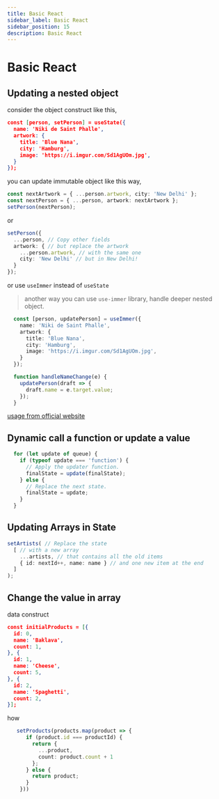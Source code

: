 ```yaml
---
title: Basic React
sidebar_label: Basic React
sidebar_position: 15
description: Basic React
---
```


# Basic React


## Updating a nested object

consider the object construct like this,

```json
const [person, setPerson] = useState({
  name: 'Niki de Saint Phalle',
  artwork: {
    title: 'Blue Nana',
    city: 'Hamburg',
    image: 'https://i.imgur.com/Sd1AgUOm.jpg',
  }
});
```

you can update immutable object like this way,

```typescript
const nextArtwork = { ...person.artwork, city: 'New Delhi' };
const nextPerson = { ...person, artwork: nextArtwork };
setPerson(nextPerson);
```

or

```typescript
setPerson({
  ...person, // Copy other fields
  artwork: { // but replace the artwork
    ...person.artwork, // with the same one
    city: 'New Delhi' // but in New Delhi!
  }
});
```

or use `useImmer` instead of `useState`

> another way you can use `use-immer` library, handle deeper nested object.

```typescript
  const [person, updatePerson] = useImmer({
    name: 'Niki de Saint Phalle',
    artwork: {
      title: 'Blue Nana',
      city: 'Hamburg',
      image: 'https://i.imgur.com/Sd1AgUOm.jpg',
    }
  });

  function handleNameChange(e) {
    updatePerson(draft => {
      draft.name = e.target.value;
    });
  }
```

[usage from official website](https://react.dev/learn/updating-objects-in-state)

## Dynamic call a function or update a value 

```typescript
  for (let update of queue) {
    if (typeof update === 'function') {
      // Apply the updater function.
      finalState = update(finalState);
    } else {
      // Replace the next state.
      finalState = update;
    }
  }
```

## Updating Arrays in State

```typescript
setArtists( // Replace the state
  [ // with a new array
    ...artists, // that contains all the old items
    { id: nextId++, name: name } // and one new item at the end
  ]
);
```

## Change the value in array 

data construct

```json
const initialProducts = [{
  id: 0,
  name: 'Baklava',
  count: 1,
}, {
  id: 1,
  name: 'Cheese',
  count: 5,
}, {
  id: 2,
  name: 'Spaghetti',
  count: 2,
}];
```

how

```typescript
   setProducts(products.map(product => {
      if (product.id === productId) {
        return {
          ...product,
          count: product.count + 1
        };
      } else {
        return product;
      }
    }))
```


